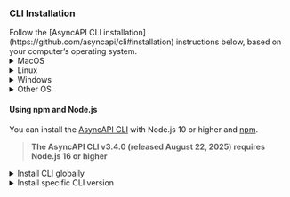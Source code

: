 ### CLI Installation

<Remember>
Follow the [AsyncAPI CLI installation](https://github.com/asyncapi/cli#installation) instructions below, based on your computer’s operating system.

<details>
<summary>MacOS</summary>

- **Using `brew`**: You can install in MacOS via brew: `brew install asyncapi`.
- **Using `pkg`**: Each release of CLI produces a MacOS dedicated pkg file that enables you to
  install this CLI as MacOS application.

  ```sh
  # Download the latest release
  curl -OL https://github.com/asyncapi/cli/releases/latest/download/asyncapi.pkg
  # Download a specific release
  # curl -OL https://github.com/asyncapi/cli/releases/download/<version>/asyncapi.pkg
  # All releases are listed in https://github.com/asyncapi/cli/releases
  #
  # Install AsyncAPI CLI
  sudo installer -pkg asyncapi.pkg -target /
  ```

</details>

<details>
<summary>Linux</summary>

You can install in Linux via `dpkg`, a debian package manager:

```sh
curl -OL https://github.com/asyncapi/cli/releases/latest/download/asyncapi.deb
sudo dpkg -i asyncapi.deb
```

</details>

<details>
<summary>Windows</summary>

For Windows, install the appropriate installer and follow the default installation steps to complete the installation process.

- For 64-bit, download the [asyncapi.x64.exe](https://github.com/asyncapi/cli/releases/latest/download/asyncapi.x64.exe)
- For 32-bit, download the [asyncapi.x86.exe](https://github.com/asyncapi/cli/releases/latest/download/asyncapi.x86.exe)

</details>

<details>
<summary>Other OS</summary>

[Read further AsyncAPI CLI installation instructions for different operating systems](https://github.com/asyncapi/cli#installation).

</details>
</Remember>

#### Using npm and Node.js

You can install the [AsyncAPI CLI](https://github.com/asyncapi/cli#installation) with Node.js 10 or higher and [npm](https://nodejs.org/en/download/package-manager/).

> **The AsyncAPI CLI v3.4.0 (released August 22, 2025) requires Node.js 16 or higher**

<details>
<summary>Install CLI globally</summary>

Install AsyncAPI CLI _globally_ with the following command:

```sh
npm install -g @asyncapi/cli
```

</details>

<details>
<summary>Install specific CLI version</summary>

To install a specific version of the AsyncAPI CLI, pass the `version` during installation:

```sh
npm install -g @asyncapi/cli@{version}
```

</details>
